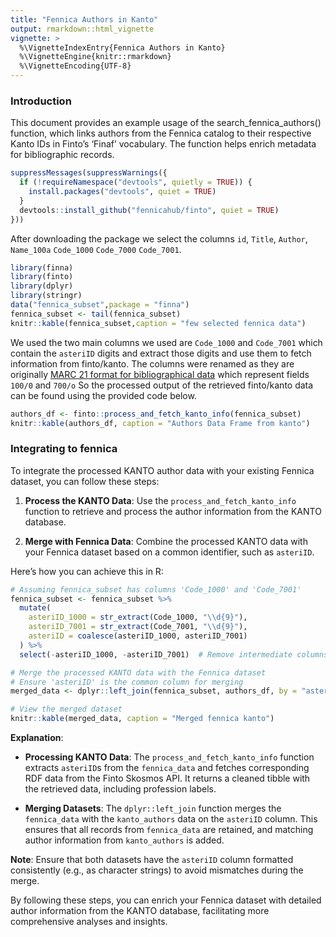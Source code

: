 ```yaml
---
title: "Fennica Authors in Kanto"
output: rmarkdown::html_vignette
vignette: >
  %\VignetteIndexEntry{Fennica Authors in Kanto}
  %\VignetteEngine{knitr::rmarkdown}
  %\VignetteEncoding{UTF-8}
---
```


### Introduction

This document provides an example usage of the search_fennica_authors() function, which links authors from the Fennica catalog to their respective Kanto IDs in Finto's 'Finaf' vocabulary. The function helps enrich metadata for bibliographic records.

```r
suppressMessages(suppressWarnings({
  if (!requireNamespace("devtools", quietly = TRUE)) {
    install.packages("devtools", quiet = TRUE)
  }
  devtools::install_github("fennicahub/finto", quiet = TRUE)
}))
```

After downloading the package  we select the columns `id`, `Title`, `Author`, `Name_100a`	`Code_1000`	`Code_7000`	`Code_7001`.

```r
library(finna)
library(finto)
library(dplyr)
library(stringr)
data("fennica_subset",package = "finna")
fennica_subset <- tail(fennica_subset)
knitr::kable(fennica_subset,caption = "few selected fennica data")
```

We used the two main columns we used are `Code_1000` and	`Code_7001` which contain the `asteriID` digits and extract those digits and use them to fetch information from finto/kanto. The columns were renamed as they are originally [MARC 21 format  for bibliographical data](https://marc21.kansalliskirjasto.fi/bib/index.htm) which represent fields `100/0` and `700/o `
So the processed output of the retrieved finto/kanto data can be found using the provided code below.

```r
authors_df <- finto::process_and_fetch_kanto_info(fennica_subset)
knitr::kable(authors_df, caption = "Authors Data Frame from kanto")
```


### Integrating to fennica 

To integrate the processed KANTO author data with your existing Fennica dataset, you can follow these steps:

1. **Process the KANTO Data**: Use the `process_and_fetch_kanto_info` function to retrieve and process the author information from the KANTO database.

2. **Merge with Fennica Data**: Combine the processed KANTO data with your Fennica dataset based on a common identifier, such as `asteriID`.

Here's how you can achieve this in R:

```r

# Assuming fennica_subset has columns 'Code_1000' and 'Code_7001'
fennica_subset <- fennica_subset %>%
  mutate(
    asteriID_1000 = str_extract(Code_1000, "\\d{9}"),
    asteriID_7001 = str_extract(Code_7001, "\\d{9}"),
    asteriID = coalesce(asteriID_1000, asteriID_7001)
  ) %>%
  select(-asteriID_1000, -asteriID_7001)  # Remove intermediate columns if not needed

# Merge the processed KANTO data with the Fennica dataset
# Ensure 'asteriID' is the common column for merging
merged_data <- dplyr::left_join(fennica_subset, authors_df, by = "asteriID")

# View the merged dataset
knitr::kable(merged_data, caption = "Merged fennica kanto")

```

**Explanation**:

- **Processing KANTO Data**: The `process_and_fetch_kanto_info` function extracts `asteriID`s from the `fennica_data` and fetches corresponding RDF data from the Finto Skosmos API. It returns a cleaned tibble with the retrieved data, including profession labels.

- **Merging Datasets**: The `dplyr::left_join` function merges the `fennica_data` with the `kanto_authors` data on the `asteriID` column. This ensures that all records from `fennica_data` are retained, and matching author information from `kanto_authors` is added.

**Note**: Ensure that both datasets have the `asteriID` column formatted consistently (e.g., as character strings) to avoid mismatches during the merge.

By following these steps, you can enrich your Fennica dataset with detailed author information from the KANTO database, facilitating more comprehensive analyses and insights. 



